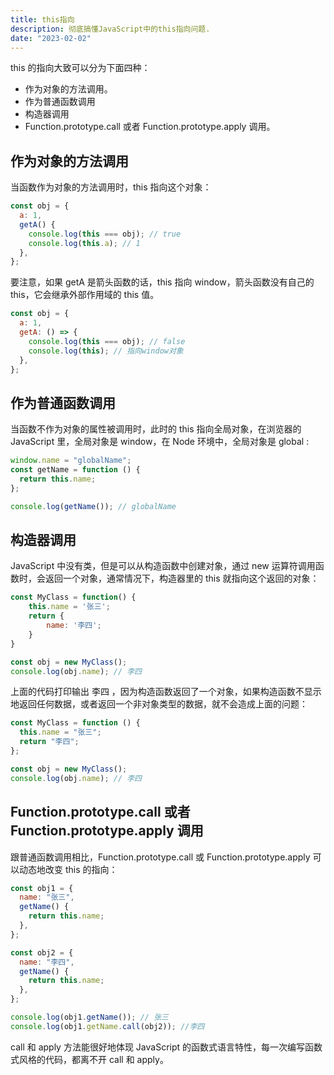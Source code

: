 ```yaml
---
title: this指向
description: 彻底搞懂JavaScript中的this指向问题.
date: "2023-02-02"
---
```


this 的指向大致可以分为下面四种：

- 作为对象的方法调用。
- 作为普通函数调用
- 构造器调用
- Function.prototype.call 或者 Function.prototype.apply 调用。

## 作为对象的方法调用

当函数作为对象的方法调用时，this 指向这个对象：

```js
const obj = {
  a: 1,
  getA() {
    console.log(this === obj); // true
    console.log(this.a); // 1
  },
};
```

要注意，如果 getA 是箭头函数的话，this 指向 window，箭头函数没有自己的 this，它会继承外部作用域的 this 值。

```js
const obj = {
  a: 1,
  getA: () => {
    console.log(this === obj); // false
    console.log(this); // 指向window对象
  },
};
```

## 作为普通函数调用

当函数不作为对象的属性被调用时，此时的 this 指向全局对象，在浏览器的 JavaScript 里，全局对象是 window，在 Node 环境中，全局对象是 global :

```js
window.name = "globalName";
const getName = function () {
  return this.name;
};

console.log(getName()); // globalName
```

## 构造器调用

JavaScript 中没有类，但是可以从构造函数中创建对象，通过 new 运算符调用函数时，会返回一个对象，通常情况下，构造器里的 this 就指向这个返回的对象：

```js
const MyClass = function() {
    this.name = '张三';
    return {
        name: '李四';
    }
}

const obj = new MyClass();
console.log(obj.name); // 李四
```

上面的代码打印输出 李四 ，因为构造函数返回了一个对象，如果构造函数不显示地返回任何数据，或者返回一个非对象类型的数据，就不会造成上面的问题：

```js
const MyClass = function () {
  this.name = "张三";
  return "李四";
};

const obj = new MyClass();
console.log(obj.name); // 李四
```

## Function.prototype.call 或者 Function.prototype.apply 调用

跟普通函数调用相比，Function.prototype.call 或 Function.prototype.apply 可以动态地改变 this 的指向：

```js
const obj1 = {
  name: "张三",
  getName() {
    return this.name;
  },
};

const obj2 = {
  name: "李四",
  getName() {
    return this.name;
  },
};

console.log(obj1.getName()); // 张三
console.log(obj1.getName.call(obj2)); //李四
```

call 和 apply 方法能很好地体现 JavaScript 的函数式语言特性，每一次编写函数式风格的代码，都离不开 call 和 apply。
